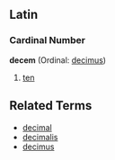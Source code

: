 ==Latin==
===Cardinal Number===
'''decem''' (Ordinal: [[decimus]])

#[[ten]]

<!-- Do not put translations on this page.  Put them under the English word. -->

==Related Terms==

*[[decimal]]
*[[decimalis]]
*[[decimus]]
